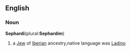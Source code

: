==English==
===Noun===
'''Sephardi'''(plural:'''Sephardim''')
#a [[Jew]] of [[Iberian]]  ancestry,native language was [[Ladino]]
{{wikipedia}}